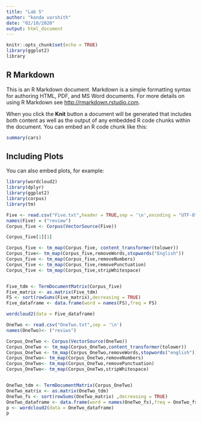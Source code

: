 ```yaml
---
title: "Lab 5"
author: "konda varshith"
date: "02/10/2020"
output: html_document
---
```


```r
knitr::opts_chunk$set(echo = TRUE)
library(ggplot2)
library
```

## R Markdown

This is an R Markdown document. Markdown is a simple formatting syntax for authoring HTML, PDF, and MS Word documents. For more details on using R Markdown see <http://rmarkdown.rstudio.com>.

When you click the **Knit** button a document will be generated that includes both content as well as the output of any embedded R code chunks within the document. You can embed an R code chunk like this:

```r
summary(cars)
```

## Including Plots

You can also embed plots, for example:

```r
library(wordcloud2)
library(dplyr)
library(ggplot2)
library(corpus)
library(tm)

Five <- read.csv("Five.txt",header = TRUE,sep = '\n',encoding = "UTF-8")
names(Five) = ("review")
Corpus_five <- Corpus(VectorSource(Five))

Corpus_five[1][1]

Corpus_five <- tm_map(Corpus_five, content_transformer(tolower))
Corpus_five<- tm_map(Corpus_five,removeWords,stopwords("English"))
Corpus_five <- tm_map(Corpus_five,removeNumbers)
Corpus_five <- tm_map(Corpus_five,removePunctuation)
Corpus_five <- tm_map(Corpus_five,stripWhitespace)


Five_tdm <- TermDocumentMatrix(Corpus_five)
Five_matrix <- as.matrix(Five_tdm)
FS <- sort(rowSums(Five_matrix),decreasing = TRUE)
Five_dataframe <- data.frame(word = names(FS),freq = FS)

wordcloud2(data = Five_dataframe)
```

```R
OneTwo <- read.csv("OneTwo.txt",sep = '\n')
names(OneTwo)<- ("reviws")

Corpus_OneTwo <- Corpus(VectorSource(OneTwo))
Corpus_OneTwo <- tm_map(Corpus_OneTwo,content_transformer(tolower))
Corpus_OneTwo <- tm_map(Corpus_OneTwo,removeWords,stopwords("english"))
Corpus_OneTwo<- tm_map(Corpus_OneTwo,removeNumbers)
Corpus_OneTwo<- tm_map(Corpus_OneTwo,removePunctuation)
Corpus_OneTwo<- tm_map(Corpus_OneTwo,stripWhitespace)


OneTwo_tdm <- TermDocumentMatrix(Corpus_OneTwo)
OneTwo_matrix <- as.matrix(OneTwo_tdm)
OneTwo_fs <- sort(rowSums(OneTwo_matrix) ,decreasing = TRUE)
OneTwo_dataframe <- data.frame(word = names(OneTwo_fs),freq = OneTwo_fs)
p <- wordcloud2(data = OneTwo_dataframe)
p
```